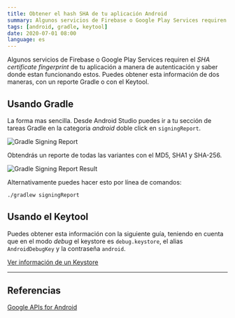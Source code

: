 ```yaml
---
title: Obtener el hash SHA de tu aplicación Android
summary: Algunos servicios de Firebase o Google Play Services requiren el SHA certificate fingerprint de tu aplicación. Hay dos maneras de obtener esto, un reporte Gradle y con el Keytool.
tags: [android, gradle, keytool]
date: 2020-07-01 08:00
language: es
---
```

Algunos servicios de Firebase o Google Play Services requiren el _SHA certificate fingerprint_ de tu aplicación a manera de autenticación y saber donde estan funcionando estos. Puedes obtener esta información de dos maneras, con un reporte Gradle o con el Keytool.

## Usando Gradle

La forma mas sencilla. Desde Android Studio puedes ir a tu sección de tareas Gradle en la categoria _android_ doble click en `signingReport`.

![Gradle Signing Report](/images/gradle-signing-report.png)

Obtendrás un reporte de todas las variantes con el MD5, SHA1 y SHA-256.

![Gradle Signing Report Result](/images/gradle-signing-report-result.png)

Alternativamente puedes hacer esto por línea de comandos:

```bash
./gradlew signingReport
```

## Usando el Keytool

Puedes obtener esta información con la siguiente guía, teniendo en cuenta que en el modo _debug_ el keystore es `debug.keystore`, el alias `AndroidDebugKey` y la contraseña `android`.

[Ver información de un Keystore](/ver-info-keystore/)

---

## Referencias

[Google APIs for Android](https://developers.google.com/android/guides/client-auth)
